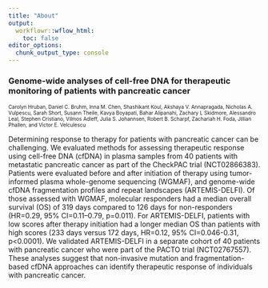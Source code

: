 ```yaml
---
title: "About"
output:
  workflowr::wflow_html:
    toc: false
editor_options:
  chunk_output_type: console
---
```


### Genome-wide analyses of cell-free DNA for therapeutic monitoring of patients with pancreatic cancer

<font size = "1">Carolyn Hruban, Daniel C. Bruhm, Inna M. Chen, Shashikant Koul, Akshaya V. Annapragada, Nicholas A. Vulpescu, Sarah Short, Susann Theile, Kavya Boyapati, Bahar Alipanahi, Zachary L Skidmore, Alessandro Leal, Stephen Cristiano, Vilmos Adleff, Julia S. Johannsen, Robert B. Scharpf, Zachariah H. Foda, Jillian Phallen, and Victor E. Velculescu</font>

Determining response to therapy for patients with pancreatic cancer can be challenging. We evaluated methods for assessing therapeutic response using cell-free DNA (cfDNA) in plasma samples from 40 patients with metastatic pancreatic cancer as part of the CheckPAC trial (NCT02866383). Patients were evaluated before and after initiation of therapy using tumor-informed plasma whole-genome sequencing (WGMAF), and genome-wide cfDNA fragmentation profiles and repeat landscapes (ARTEMIS-DELFI). Of those assessed with WGMAF, molecular responders had a median overall survival (OS) of 319 days compared to 126 days for non-responders (HR=0.29, 95% CI=0.11–0.79, p=0.011). For ARTEMIS-DELFI, patients with low scores after therapy initiation had a longer median OS than patients with high scores (233 days versus 172 days, HR=0.12, 95% CI=0.046-0.31, p<0.0001). We validated ARTEMIS-DELFI in a separate cohort of 40 patients with pancreatic cancer who were part of the PACTO trial (NCT02767557). These analyses suggest that non-invasive mutation and fragmentation-based cfDNA approaches can identify therapeutic response of individuals with pancreatic cancer.
